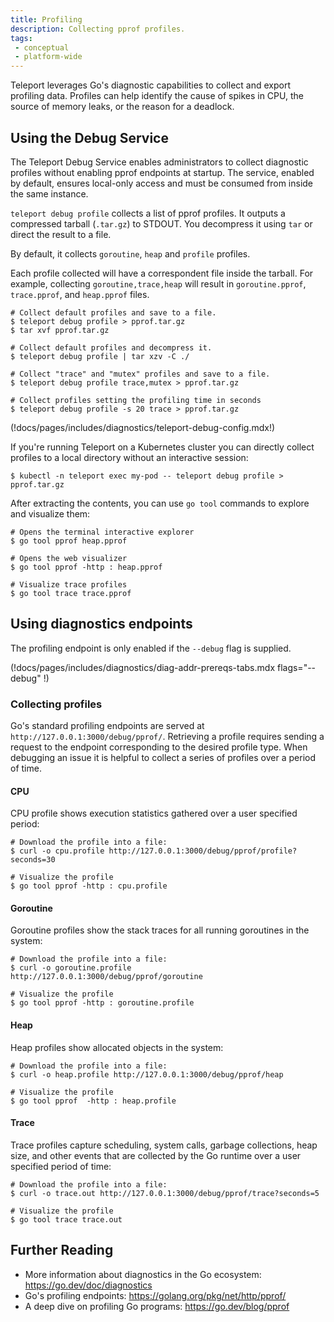 ```yaml
---
title: Profiling
description: Collecting pprof profiles.
tags:
 - conceptual
 - platform-wide
---
```


Teleport leverages Go's diagnostic capabilities to collect and export
profiling data. Profiles can help identify the cause of spikes in CPU,
the source of memory leaks, or the reason for a deadlock.

## Using the Debug Service

The Teleport Debug Service enables administrators to collect diagnostic profiles
without enabling pprof endpoints at startup. The service, enabled by default,
ensures local-only access and must be consumed from inside the same instance.

`teleport debug profile` collects a list of pprof profiles. It outputs a
compressed tarball (`.tar.gz`) to STDOUT. You decompress it using `tar` or
direct the result to a file.

By default, it collects `goroutine`, `heap` and `profile` profiles.

Each profile collected will have a correspondent file inside the tarball. For
example, collecting `goroutine,trace,heap` will result in `goroutine.pprof`,
`trace.pprof`, and `heap.pprof` files.

```code
# Collect default profiles and save to a file.
$ teleport debug profile > pprof.tar.gz
$ tar xvf pprof.tar.gz

# Collect default profiles and decompress it.
$ teleport debug profile | tar xzv -C ./

# Collect "trace" and "mutex" profiles and save to a file.
$ teleport debug profile trace,mutex > pprof.tar.gz

# Collect profiles setting the profiling time in seconds
$ teleport debug profile -s 20 trace > pprof.tar.gz
```

(!docs/pages/includes/diagnostics/teleport-debug-config.mdx!)

If you're running Teleport on a Kubernetes cluster you can directly collect
profiles to a local directory without an interactive session:

```code
$ kubectl -n teleport exec my-pod -- teleport debug profile > pprof.tar.gz 
```

After extracting the contents, you can use `go tool` commands to explore and
visualize them:

```code
# Opens the terminal interactive explorer
$ go tool pprof heap.pprof

# Opens the web visualizer
$ go tool pprof -http : heap.pprof

# Visualize trace profiles
$ go tool trace trace.pprof
```

## Using diagnostics endpoints

The profiling endpoint is only enabled if the `--debug` flag is supplied.

(!docs/pages/includes/diagnostics/diag-addr-prereqs-tabs.mdx flags="--debug" !)

### Collecting profiles

Go's standard profiling endpoints are served at `http://127.0.0.1:3000/debug/pprof/`.
Retrieving a profile requires sending a request to the endpoint corresponding
to the desired profile type. When debugging an issue it is helpful to collect
a series of profiles over a period of time.

#### CPU
CPU profile shows execution statistics gathered over a user specified period:

``` code
# Download the profile into a file:
$ curl -o cpu.profile http://127.0.0.1:3000/debug/pprof/profile?seconds=30

# Visualize the profile
$ go tool pprof -http : cpu.profile
```

#### Goroutine

Goroutine profiles show the stack traces for all running goroutines in the system:

``` code
# Download the profile into a file:
$ curl -o goroutine.profile http://127.0.0.1:3000/debug/pprof/goroutine

# Visualize the profile
$ go tool pprof -http : goroutine.profile
```

#### Heap

Heap profiles show allocated objects in the system:

```code
# Download the profile into a file:
$ curl -o heap.profile http://127.0.0.1:3000/debug/pprof/heap

# Visualize the profile
$ go tool pprof  -http : heap.profile
```

#### Trace

Trace profiles capture scheduling, system calls, garbage collections, heap size, and other events that are collected by the Go runtime
over a user specified period of time:

```code
# Download the profile into a file:
$ curl -o trace.out http://127.0.0.1:3000/debug/pprof/trace?seconds=5

# Visualize the profile
$ go tool trace trace.out
```

## Further Reading

- More information about diagnostics in the Go ecosystem: https://go.dev/doc/diagnostics
- Go's profiling endpoints: https://golang.org/pkg/net/http/pprof/
- A deep dive on profiling Go programs: https://go.dev/blog/pprof
